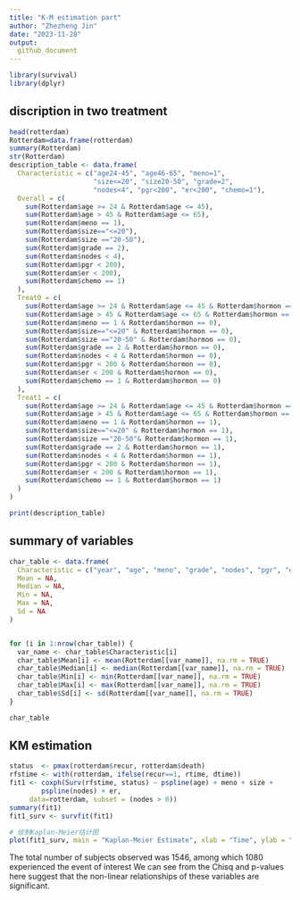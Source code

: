```yaml
---
title: "K-M estimation part"
author: "Zhezheng Jin"
date: "2023-11-28"
output:
  github_document
---
```

```r
library(survival)
library(dplyr)
```

## discription in two treatment

```r
head(rotterdam)
Rotterdam=data.frame(rotterdam)
summary(Rotterdam)
str(Rotterdam)
description_table <- data.frame(
  Characteristic = c("age24-45", "age46-65", "meno=1", 
                     "size<=20", "size20-50", "grade=2", 
                     "nodes<4", "pgr<200", "er<200", "chemo=1"),
  Overall = c(
    sum(Rotterdam$age >= 24 & Rotterdam$age <= 45),
    sum(Rotterdam$age > 45 & Rotterdam$age <= 65),
    sum(Rotterdam$meno == 1),
    sum(Rotterdam$size=="<=20"),
    sum(Rotterdam$size =="20-50"),
    sum(Rotterdam$grade == 2),
    sum(Rotterdam$nodes < 4),
    sum(Rotterdam$pgr < 200),
    sum(Rotterdam$er < 200),
    sum(Rotterdam$chemo == 1)
  ),
  Treat0 = c(
    sum(Rotterdam$age >= 24 & Rotterdam$age <= 45 & Rotterdam$hormon == 0),
    sum(Rotterdam$age > 45 & Rotterdam$age <= 65 & Rotterdam$hormon == 0),
    sum(Rotterdam$meno == 1 & Rotterdam$hormon == 0),
    sum(Rotterdam$size=="<=20" & Rotterdam$hormon == 0),
    sum(Rotterdam$size =="20-50" & Rotterdam$hormon == 0),
    sum(Rotterdam$grade == 2 & Rotterdam$hormon == 0),
    sum(Rotterdam$nodes < 4 & Rotterdam$hormon == 0),
    sum(Rotterdam$pgr < 200 & Rotterdam$hormon == 0),
    sum(Rotterdam$er < 200 & Rotterdam$hormon == 0),
    sum(Rotterdam$chemo == 1 & Rotterdam$hormon == 0)
  ),
  Treat1 = c(
    sum(Rotterdam$age >= 24 & Rotterdam$age <= 45 & Rotterdam$hormon == 1),
    sum(Rotterdam$age > 45 & Rotterdam$age <= 65 & Rotterdam$hormon == 1),
    sum(Rotterdam$meno == 1 & Rotterdam$hormon == 1),
    sum(Rotterdam$size=="<=20" & Rotterdam$hormon == 1),
    sum(Rotterdam$size =="20-50"& Rotterdam$hormon == 1),
    sum(Rotterdam$grade == 2 & Rotterdam$hormon == 1),
    sum(Rotterdam$nodes < 4 & Rotterdam$hormon == 1),
    sum(Rotterdam$pgr < 200 & Rotterdam$hormon == 1),
    sum(Rotterdam$er < 200 & Rotterdam$hormon == 1),
    sum(Rotterdam$chemo == 1 & Rotterdam$hormon == 1)
  )
)

print(description_table)
```

## summary of variables

```r
char_table <- data.frame(
  Characteristic = c("year", "age", "meno", "grade", "nodes", "pgr", "er", "hormon", "chemo", "rtime", "recur", "dtime", "death"),
  Mean = NA,
  Median = NA,
  Min = NA,
  Max = NA,
  Sd = NA
)


for (i in 1:nrow(char_table)) {
  var_name <- char_table$Characteristic[i]
  char_table$Mean[i] <- mean(Rotterdam[[var_name]], na.rm = TRUE)
  char_table$Median[i] <- median(Rotterdam[[var_name]], na.rm = TRUE)
  char_table$Min[i] <- min(Rotterdam[[var_name]], na.rm = TRUE)
  char_table$Max[i] <- max(Rotterdam[[var_name]], na.rm = TRUE)
  char_table$Sd[i] <- sd(Rotterdam[[var_name]], na.rm = TRUE)
}

char_table
```

## KM estimation

```r
status  <- pmax(rotterdam$recur, rotterdam$death)
rfstime <- with(rotterdam, ifelse(recur==1, rtime, dtime))
fit1 <- coxph(Surv(rfstime, status) ~ pspline(age) + meno + size + 
        pspline(nodes) + er,
     data=rotterdam, subset = (nodes > 0))
summary(fit1)
fit1_surv <- survfit(fit1)

# 绘制Kaplan-Meier估计图
plot(fit1_surv, main = "Kaplan-Meier Estimate", xlab = "Time", ylab = "Survival Probability")
```

The total number of subjects observed was 1546, among which 1080 experienced the event of interest
We can see from the Chisq and p-values here suggest that the non-linear relationships of these variables are significant. 